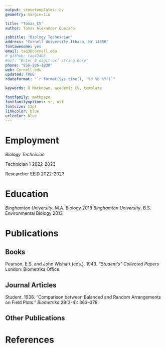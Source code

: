 ```yaml
---
output: stevetemplates::cv
geometry: margin=1in

title: "Tomas_CV"
author: Tomas Alexander Quezada

jobtitle: "Biology Technician"
address: "Cornell University Ithaca, NY 14850"
fontawesome: yes
email: taq3@cornell.edu
# github: taq42408
#osf: "Enter 5 digit osf string here"
phone: "956-286-1830"
web: Cornell.edu
updated: TRUE
rdateformat: "`r format(Sys.time(), '%d %b %Y')`"

keywords: R Markdown, academic CV, template

fontfamily: mathpazo
fontfamilyoptions: sc, osf
fontsize: 11pt
linkcolor: blue
urlcolor: blue
---
```


# Employment

*Biology Technician*

Technician 1 \hfill 2022-2023

Researcher EEID \hfill 2022-2023

# Education

*Binghamton University*, M.A. Biology \hfill 2018
*Binghamton University*, B.S. Environmental Biology 2013


# Publications

## Books

Pearson, E.S. and John Wishart (eds.). 1943. *"Student's" Collected Papers* London: Biometrika Office.

## Journal Articles

Student. 1938. "Comparison between Balanced and Random Arrangements on Field Plots." *Biometrika* 29(3-4): 363--378.

## Other Publications


# References
